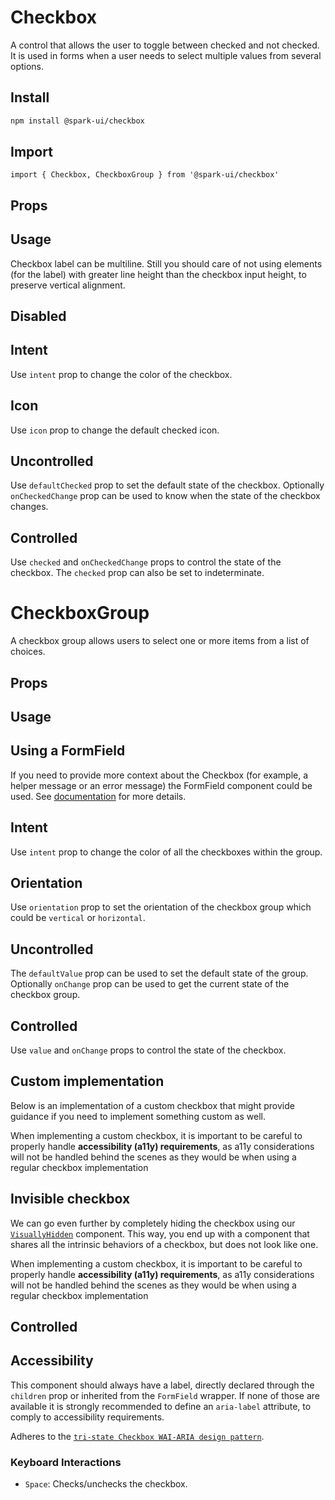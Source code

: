 
<Meta of={CheckboxStories} />

# Checkbox

A control that allows the user to toggle between checked and not checked.
It is used in forms when a user needs to select multiple values from several options.

## Install

```sh
npm install @spark-ui/checkbox
```

## Import

```tsx
import { Checkbox, CheckboxGroup } from '@spark-ui/checkbox'
```

## Props

<ArgTypes of={Checkbox} />

## Usage

Checkbox label can be multiline. Still you should care of not using elements (for the label) with greater line height than the checkbox input height, to preserve vertical alignment.

<Canvas of={CheckboxStories.Default} />

## Disabled

<Canvas of={CheckboxStories.Disabled} />

## Intent

Use `intent` prop to change the color of the checkbox.

<Canvas of={CheckboxStories.Intent} />

## Icon

Use `icon` prop to change the default checked icon.

<Canvas of={CheckboxStories.Icon} />

## Uncontrolled

Use `defaultChecked` prop to set the default state of the checkbox. Optionally `onCheckedChange` prop can be used to know when the state of the checkbox changes.

<Canvas of={CheckboxStories.Uncontrolled} />

## Controlled

Use `checked` and `onCheckedChange` props to control the state of the checkbox. The `checked` prop can also be set to indeterminate.

<Canvas of={CheckboxStories.Controlled} />

# CheckboxGroup

A checkbox group allows users to select one or more items from a list of choices.

## Props

<ArgTypes of={CheckboxGroup} />

## Usage

<Canvas of={CheckboxStories.Group} />

## Using a FormField

If you need to provide more context about the Checkbox (for example, a helper message or an error message) the FormField component could be used. See [documentation](./?path=/docs/experimental-formfield--docs) for more details.

<Canvas of={CheckboxStories.GroupImproved} />

## Intent

Use `intent` prop to change the color of all the checkboxes within the group.

<Canvas of={CheckboxStories.GroupIntent} />

## Orientation

Use `orientation` prop to set the orientation of the checkbox group which could be `vertical` or `horizontal`.

<Canvas of={CheckboxStories.GroupOrientation} />

## Uncontrolled

The `defaultValue` prop can be used to set the default state of the group. Optionally `onChange` prop can be used to get the current state of the checkbox group.

<Canvas of={CheckboxStories.GroupUncontrolled} />

## Controlled

Use `value` and `onChange` props to control the state of the checkbox.

<Canvas of={CheckboxStories.GroupControlled} />

## Custom implementation

Below is an implementation of a custom checkbox that might provide guidance if you need to implement something custom as well.

When implementing a custom checkbox, it is important to be careful to properly handle **accessibility (a11y) requirements**, as a11y considerations will not be handled behind the scenes as they would be when using a regular checkbox implementation

<Canvas of={CheckboxStories.CustomImplementation} />

## Invisible checkbox

We can go even further by completely hiding the checkbox using our [`VisuallyHidden`](?path=/docs/components-visuallyhidden--docs#visuallyhidden) component. This way, you end up with a component that shares all the intrinsic behaviors of a checkbox, but does not look like one.

When implementing a custom checkbox, it is important to be careful to properly handle **accessibility (a11y) requirements**, as a11y considerations will not be handled behind the scenes as they would be when using a regular checkbox implementation

<Canvas of={CheckboxStories.InvisibleCheckbox} />

## Controlled

## Accessibility

This component should always have a label, directly declared through the `children` prop or inherited from the `FormField` wrapper. If none of those are available it is strongly recommended to define an `aria-label` attribute, to comply to accessibility requirements.

Adheres to the [`tri-state Checkbox WAI-ARIA design pattern`](https://www.w3.org/WAI/ARIA/apg/patterns/checkbox).

### Keyboard Interactions

- `Space`: Checks/unchecks the checkbox.
